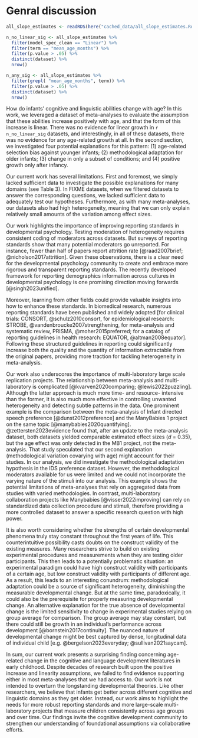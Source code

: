 
# Genral discussion 

```r
all_slope_estimates <- readRDS(here("cached_data/all_slope_estimates.Rds"))

n_no_linear_sig <- all_slope_estimates %>% 
  filter(model_spec_clean == "Linear") %>% 
  filter(term == "mean_age_months") %>% 
  filter(p.value > .05) %>% 
  distinct(dataset) %>% 
  nrow()

n_any_sig <- all_slope_estimates %>% 
  filter(grepl( "mean_age_months", term)) %>% 
  filter(p.value > .05) %>% 
  distinct(dataset) %>% 
  nrow()

```


How do infants’ cognitive and linguistic abilities change with age? In this work, we leveraged a dataset of meta-analyses to evaluate the assumption that these abilities increase positively with age, and that the form of this increase is linear. There was no evidence for linear growth in `r n_no_linear_sig` datasets, and interestingly, in all of these datasets, there was no evidence for any age-related growth at all. In the second section, we investigated four potential explanations for this pattern:  (1) age-related selection bias against younger infants; (2) methodological adaptation for older infants; (3) change in only a subset of conditions; and (4) positive growth only after infancy.

Our current work has several limitations. First and foremost, we simply lacked sufficient data to investigate the possible explanations for many domains (see Table 3). In FIXME datasets, when we filtered datasets to answer the corresponding questions, we lacked sufficient data to adequately test our hypotheses. Furthermore, as with many meta-analyses, our datasets also had high heterogeneity, meaning that we can only explain relatively small amounts of the variation among effect sizes. 

Our work highlights the importance of improving reporting standards in developmental psychology. Testing moderation of heterogeneity requires consistent coding of moderators across datasets. But surveys of reporting standards show that many potential moderators go unreported. For instance, fewer than half of papers report attrition rate [@raad2007brief; @nicholson2017attrition]. Given these observations, there is a clear need for the developmental psychology community to create and embrace more rigorous and transparent reporting standards. The recently developed framework for reporting demographics information across cultures in developmental psychology is one promising direction moving forwards [@singh2023unified].  

Moreover, learning from other fields could provide valuable insights into how to enhance these standards. In biomedical research, numerous reporting standards have been published and widely adopted [for clinical trials: CONSORT, @schulz2010consort, for epidemiological research: STROBE, @vandenbroucke2007strengthening, for meta-analysis and systematic review, PRISMA, @moher2015preferred; for a catalog of reporting guidelines in health research: EQUATOR, @altman2008equator]. Following these structured guidelines in reporting could significantly increase both the quality and the quantity of information extractable from the original papers, providing more traction for tackling heterogeneity in meta-analysis.

Our work also underscores the importance of multi-laboratory large scale replication projects. The relationship between meta-analysis and multi-laboratory is complicated [@kvarven2020comparing; @lewis2022puzzling]. Although the latter approach is much more time- and resource- intensive than the former, it is also much more effective in controlling unwanted heterogeneity and detecting subtle patterns in the data. One prominent example is the comparison between the meta-analysis of Infant directed speech preference [@dunst2012preference] and the ManyBabies 1 project on the same topic [@manybabies2020quantifying]. @zettersten2023evidence found that, after an update to the meta-analysis dataset, both datasets yielded comparable estimated effect sizes (*d* = 0.35), but  the age effect was only detected in the MB1 project, not the meta-analysis. That study  speculated that our second explanation (methodological variation covarying with age) might account for their studies. In our analysis, we did investigate the methodological adaptation hypothesis in the IDS preference dataset. However, the methodological moderators available for us were limited and we could not incorporate the varying nature of the stimuli into our analysis. This example shows the potential limitations of meta-analyses that rely on aggregated data from studies with varied methodologies. In contrast, multi-laboratory collaboration projects like Manybabies [@visser2022improving] can rely on standardized data collection procedure and stimuli, therefore providing a more controlled dataset to answer a specific research question with high power. 

It is also worth considering whether the strengths of certain developmental phenomena truly stay constant throughout the first years of life. This counterintuitive possibility casts doubts on the construct validity of the existing measures. Many researchers strive to build on existing experimental procedures and measurements when they are testing older participants. This then leads to a potentially problematic situation: an experimental paradigm could have high construct validity with participants of a certain age, but low construct validity with participants of different age. As a result, this leads to an interesting conundrum: methodological adaptation could be a source of significant heterogeneity, diminishing the measurable developmental change. But at the same time, paradoxically, it could also be the prerequisite for properly measuring developmental change. An alternative explanation for the true absence of developmental change is the limited sensitivity to change in experimental studies relying on group average for comparison. The group average may stay constant, but there could still be growth in an individual's performance across development [@bornstein2017continuity]. The nuanced nature of developmental change might be best captured by dense, longitudinal data of individual child [e.g. @bergelson2023everyday; @sullivan2021saycam]. 

In sum, our current work presents a surprising finding concerning age-related change in the cognitive and language development literatures in early childhood.  Despite decades of research built upon the positive increase and linearity assumptions, we failed to find evidence supporting either in most meta-analyses that we had access to. Our work is not intended to overturn the longstanding developmental theories. Like other researchers, we believe that infants get better across different cognitive and linguistic domains as they get older. Instead, our work aims to highlight the needs for more robust reporting standards and more large-scale multi-laboratory projects that measure children consistently across age groups and over time. Our findings invite the cognitive development community to strengthen our understanding of foundational assumptions via collaborative efforts.

